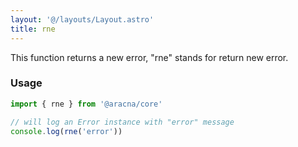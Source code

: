 ```yaml
---
layout: '@/layouts/Layout.astro'
title: rne
---
```


This function returns a new error, "rne" stands for return new error.

### Usage

```ts
import { rne } from '@aracna/core'

// will log an Error instance with "error" message
console.log(rne('error'))
```

